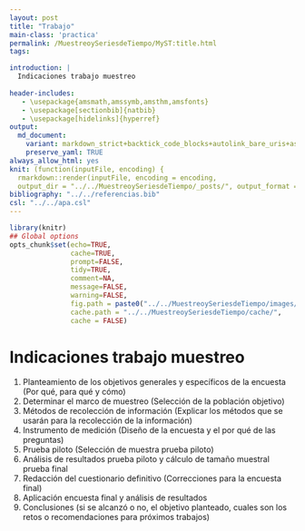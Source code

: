 ```yaml
---
layout: post
title: "Trabajo"
main-class: 'practica'
permalink: /MuestreoySeriesdeTiempo/MyST:title.html
tags:

introduction: |
  Indicaciones trabajo muestreo
  
header-includes:
   - \usepackage{amsmath,amssymb,amsthm,amsfonts}
   - \usepackage[sectionbib]{natbib}
   - \usepackage[hidelinks]{hyperref}
output:
  md_document:
    variant: markdown_strict+backtick_code_blocks+autolink_bare_uris+ascii_identifiers+tex_math_single_backslash
    preserve_yaml: TRUE
always_allow_html: yes   
knit: (function(inputFile, encoding) {
  rmarkdown::render(inputFile, encoding = encoding,
  output_dir = "../../MuestreoySeriesdeTiempo/_posts/", output_format = "all"  ) })
bibliography: "../../referencias.bib"
csl: "../../apa.csl"
---
```


```r
library(knitr)
## Global options
opts_chunk$set(echo=TRUE,
               cache=TRUE,
               prompt=FALSE,
               tidy=TRUE,
               comment=NA,
               message=FALSE,
               warning=FALSE,
               fig.path = paste0("../../MuestreoySeriesdeTiempo/images/", "Trabajo"),
               cache.path = "../../MuestreoySeriesdeTiempo/cache/",
               cache = FALSE)

```

# Indicaciones trabajo muestreo
1. Planteamiento de los objetivos generales y específicos de la encuesta (Por qué, para qué y cómo)
2. Determinar el marco de muestreo (Selección de la población objetivo)
3. Métodos de recolección de información (Explicar los métodos que se usarán para la recolección de la información)
4. Instrumento de medición (Diseño de la encuesta y el por qué de las preguntas)
5. Prueba piloto (Selección de muestra prueba piloto) 
6. Análisis de resultados prueba piloto y cálculo de tamaño muestral prueba final
7. Redacción del cuestionario definitivo (Correcciones para la encuesta final)
8. Aplicación encuesta final y análisis de resultados
9. Conclusiones (si se alcanzó o no, el objetivo planteado, cuales son los retos o recomendaciones para próximos trabajos)
